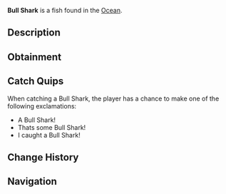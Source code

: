 {{FishInfobox
|image          = Bull Shark.png
|rarity         = Legendary
|sea            = First Sea
|location       = [[Ocean]]
|sublocation    = 
|sources        = Fishing Rod
|radar_location = 
|xp             = 150
|weather        = Rain, Foggy
|time           = 
|season         = Spring
|bait           = Fish Head
|base_weight    = 130
|base_value     = 400
|weight_range   = 40
|base_chance    = 0.3
|base_resil     = 20
}}
'''Bull Shark''' is a {{Rarity|Legendary}} fish found in the [[Ocean]].

== Description ==
{{Description|Bull sharks have robust bodies, and an extremely powerful nature. They have a special ability to adapt to both saltwater and freshwater, which is quite rare for sharks. Bull Sharks can be found most commonly near coats, and in freshwaters.|Bestiary Entry}}

== Obtainment ==
{{Description|Found roaming in all types of waters and on the coasts.|Bestiary Hint}}
{{Fish Availability|
Moosewood/Surrounding Ocean
Roslit Bay/Coral Reef
|top_rods      = 
Leviathan's Fang Rod\62850.29\286562.01;
Free Spirit Rod\56490.87\240647.61;
Trident Rod\55247.19\235349.63;
No-Life Rod\43818.02\186260.08;
Ethereal Prism Rod\41886.99\171741.24;
Lucky Rod\25355.69\137348.66;
Resourceful Rod\31653.21\135085.66;
Destiny Rod\33293.11\143108.05;
Firefly Rod\35246.04\177699.11;
Adventurer's Rod\22395.09\116457.86;
Fischer's Rod\22514.21\117077.32;
Seraphic Rod\41139.03\172782.22;
Rod Of The Forgotten Fang\38471.22\161602.92;
Challenger's Rod\37822.01\163610.58;
Rod Of The Depths\34669.85\146540.05;
Zeus Rod\34576.97\151072.66;
Verdant Shear Rod\34150.84\150499.68;
Rod Of The Exalted One\33627.45\144625.45;
Blazebringer Rod\32865.74\144223.53;
Depthseeker Rod\31604.94\139557.29;
Avalanche Rod\28441.19\124698.18;
Volcanic Rod\26941.56\119390.34;
Steady Rod\9846.75\40454.11
|recommended   = Trident Rod
}}

== Catch Quips ==
When catching a Bull Shark, the player has a chance to make one of the following exclamations:
* A Bull Shark!
* Thats some Bull Shark!
* I caught a Bull Shark!

== Change History ==
{{Change History|{{subst:Current Version}}}}

== Navigation ==
{{Fish Navbox|Ocean}}